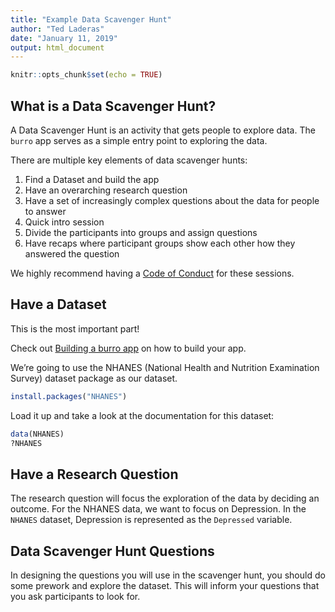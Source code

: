 ```yaml
---
title: "Example Data Scavenger Hunt"
author: "Ted Laderas"
date: "January 11, 2019"
output: html_document
---
```


```r
knitr::opts_chunk$set(echo = TRUE)
```

## What is a Data Scavenger Hunt?

A Data Scavenger Hunt is an activity that gets people to explore data. The `burro` app serves as a simple entry point to exploring the data.  

There are multiple key elements of data scavenger hunts:

1. Find a Dataset and build the app
1. Have an overarching research question
1. Have a set of increasingly complex questions about the data for people to answer
1. Quick intro session
1. Divide the participants into groups and assign questions
1. Have recaps where participant groups show each other how they answered the question

We highly recommend having a [Code of Conduct](https://biodataclubkit.github.io/code_of_conduct/) for these sessions.

## Have a Dataset

This is the most important part! 

Check out [Building a burro app](https://laderast.github.io/burro/articles/making_a_burro_app.html) on how to build your app.

We're going to use the NHANES (National Health and Nutrition Examination Survey) dataset package as our dataset. 

```r
install.packages("NHANES")
```

Load it up and take a look at the documentation for this dataset:

```r
data(NHANES)
?NHANES
```

## Have a Research Question

The research question will focus the exploration of the data by deciding an outcome. For the NHANES data, we want to focus on Depression. In the `NHANES` dataset, Depression is represented as the `Depressed` variable.

## Data Scavenger Hunt Questions

In designing the questions you will use in the scavenger hunt, you should do some prework and explore the dataset. This will inform your questions that you ask participants to look for.


